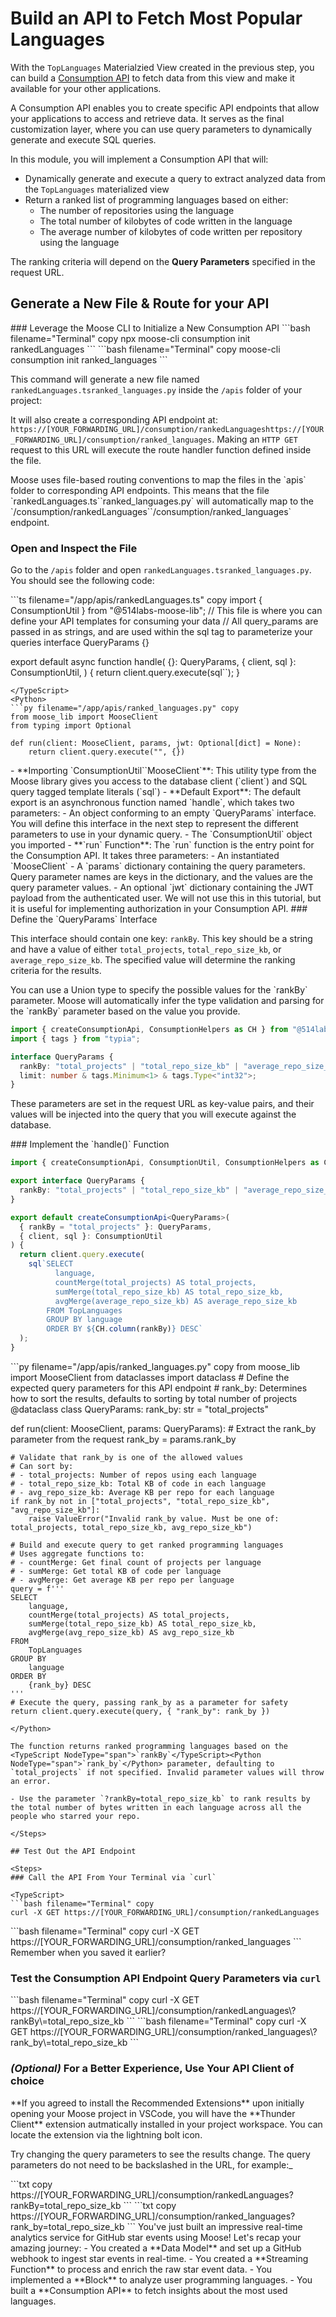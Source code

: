 
# Build an API to Fetch Most Popular Languages

<LanguageSwitcher />

With the `TopLanguages` Materialzied View created in the previous step, you can build a [Consumption API](/consumption-apis) to fetch data from this view and make it available for your other applications.

<Callout type="info">
  A Consumption API enables you to create specific API endpoints that allow your
  applications to access and retrieve data. It serves as the final customization
  layer, where you can use query parameters to dynamically generate and execute
  SQL queries.
</Callout>

In this module, you will implement a Consumption API that will:

- Dynamically generate and execute a query to extract analyzed data from the `TopLanguages` materialized view
- Return a ranked list of programming languages based on either:
  - The number of repositories using the language
  - The total number of kilobytes of code written in the language
  - The average number of kilobytes of code written per repository using the language

The ranking criteria will depend on the **Query Parameters** specified in the request URL.

## Generate a New File & Route for your API

<Steps>
### Leverage the Moose CLI to Initialize a New Consumption API

<TypeScript>
```bash filename="Terminal" copy
npx moose-cli consumption init rankedLanguages
```
</TypeScript>

<Python>
```bash filename="Terminal" copy
moose-cli consumption init ranked_languages
```
</Python>

This command will generate a new file named <TypeScript NodeType="span">`rankedLanguages.ts`</TypeScript><Python NodeType="span">`ranked_languages.py`</Python> inside the `/apis` folder of your project:

<TypeScript>
<FileTree>
  <FileTree.Folder name="app" open>
    <FileTree.Folder name="apis" open>
      <FileTree.File name="rankedLanguages.ts" />
    </FileTree.Folder>
  </FileTree.Folder>
</FileTree>
</TypeScript>

<Python>
<FileTree>
  <FileTree.Folder name="app" open>
    <FileTree.Folder name="apis" open>
      <FileTree.File name="ranked_languages.py" />
    </FileTree.Folder>
  </FileTree.Folder>
</FileTree>
</Python>

It will also create a corresponding API endpoint at: <TypeScript NodeType="span">`https://[YOUR_FORWARDING_URL]/consumption/rankedLanguages`</TypeScript><Python NodeType="span">`https://[YOUR_FORWARDING_URL]/consumption/ranked_languages`</Python>. Making an `HTTP GET` request to this URL will execute the route handler function defined inside the file.

<Callout type="info" title="Consumption API Routing">
  Moose uses file-based routing conventions to map the files in the `apis`
  folder to corresponding API endpoints. This means that the file
  <TypeScript NodeType="span">`rankedLanguages.ts`</TypeScript><Python NodeType="span">`ranked_languages.py`</Python> will automatically map to the
  <TypeScript NodeType="span">`/consumption/rankedLanguages`</TypeScript><Python NodeType="span">`/consumption/ranked_languages`</Python> endpoint.
</Callout>

### Open and Inspect the File

Go to the `/apis` folder and open <TypeScript NodeType="span">`rankedLanguages.ts`</TypeScript><Python NodeType="span">`ranked_languages.py`</Python>. You should see the following code:

<TypeScript>
```ts filename="/app/apis/rankedLanguages.ts" copy
import { ConsumptionUtil } from "@514labs-moose-lib";
// This file is where you can define your API templates for consuming your data
// All query_params are passed in as strings, and are used within the sql tag to parameterize your queries
interface QueryParams {}

export default async function handle(
  {}: QueryParams,
  { client, sql }: ConsumptionUtil,
) {
  return client.query.execute(sql``);
}
```
</TypeScript>
<Python>
```py filename="/app/apis/ranked_languages.py" copy
from moose_lib import MooseClient
from typing import Optional

def run(client: MooseClient, params, jwt: Optional[dict] = None):
    return client.query.execute("", {})

```
</Python>


<Callout type="info" title="Consumption API Structure">
- **Importing <TypeScript NodeType="span">`ConsumptionUtil`</TypeScript><Python NodeType="span">`MooseClient`</Python>**: This utility type from the Moose library gives you access to the database client (`client`) <TypeScript NodeType="span">and SQL query tagged template literals (`sql`)</TypeScript>
<TypeScript>
- **Default Export**: The default export is an asynchronous function named `handle`, which takes two parameters: 
  - An object conforming to an empty `QueryParams` interface. You will define this interface in the next step to represent the different parameters to use in your dynamic query. 
  - The `ConsumptionUtil` object you imported
</TypeScript>
<Python>
- **`run` Function**: The `run` function is the entry point for the Consumption API. It takes three parameters: 
  - An instantiated `MooseClient`
  - A `params` dictionary containing the query parameters. Query parameter names are keys in the dictionary, and the values are the query parameter values.
  - An optional `jwt` dictionary containing the JWT payload from the authenticated user. We will not use this in this tutorial, but it is useful for implementing authorization in your Consumption API.
</Python>
</Callout>

<TypeScript>
### Define the `QueryParams` Interface

This interface should contain one key: `rankBy`. This key should be a string and have a value of either `total_projects`, `total_repo_size_kb`, or `average_repo_size_kb`. The specified value will determine the ranking criteria for the results.

<Callout type="info" title="Query Parameters">
You can use a Union type to specify the possible values for the `rankBy` parameter. Moose will automatically infer the type validation and parsing for the `rankBy` parameter based on the value you provide.
</Callout>

```ts filename="app/apis/mostUsedLanguages.ts" copy {5-6}
import { createConsumptionApi, ConsumptionHelpers as CH } from "@514labs/moose-lib";
import { tags } from "typia";

interface QueryParams {
  rankBy: "total_projects" | "total_repo_size_kb" | "average_repo_size_kb";
  limit: number & tags.Minimum<1> & tags.Type<"int32">;
}
```

These parameters are set in the request URL as key-value pairs, and their values will be injected into the query that you will execute against the database.
</TypeScript>

<TypeScript>
### Implement the `handle()` Function

```ts filename="/app/apis/rankedLanguages.ts" copy {9-37}
import { createConsumptionApi, ConsumptionUtil, ConsumptionHelpers as CH } from "@514labs/moose-lib";

export interface QueryParams {
  rankBy: "total_projects" | "total_repo_size_kb" | "average_repo_size_kb";
}

export default createConsumptionApi<QueryParams>(
  { rankBy = "total_projects" }: QueryParams,
  { client, sql }: ConsumptionUtil
) {
  return client.query.execute(
    sql`SELECT 
          language, 
          countMerge(total_projects) AS total_projects, 
          sumMerge(total_repo_size_kb) AS total_repo_size_kb, 
          avgMerge(average_repo_size_kb) AS average_repo_size_kb 
        FROM TopLanguages 
        GROUP BY language 
        ORDER BY ${CH.column(rankBy)} DESC`
  );
}
```
</TypeScript>

<Python>
```py filename="/app/apis/ranked_languages.py" copy
from moose_lib import MooseClient
from dataclasses import dataclass
# Define the expected query parameters for this API endpoint
# rank_by: Determines how to sort the results, defaults to sorting by total number of projects
@dataclass
class QueryParams:
    rank_by: str = "total_projects"

def run(client: MooseClient, params: QueryParams):
    # Extract the rank_by parameter from the request
    rank_by = params.rank_by
    
    # Validate that rank_by is one of the allowed values
    # Can sort by:
    # - total_projects: Number of repos using each language
    # - total_repo_size_kb: Total KB of code in each language
    # - avg_repo_size_kb: Average KB per repo for each language
    if rank_by not in ["total_projects", "total_repo_size_kb", "avg_repo_size_kb"]:
        raise ValueError("Invalid rank_by value. Must be one of: total_projects, total_repo_size_kb, avg_repo_size_kb")
    
    # Build and execute query to get ranked programming languages
    # Uses aggregate functions to:
    # - countMerge: Get final count of projects per language
    # - sumMerge: Get total KB of code per language
    # - avgMerge: Get average KB per repo per language
    query = f'''
    SELECT 
        language, 
        countMerge(total_projects) AS total_projects, 
        sumMerge(total_repo_size_kb) AS total_repo_size_kb, 
        avgMerge(avg_repo_size_kb) AS avg_repo_size_kb 
    FROM 
        TopLanguages 
    GROUP BY 
        language 
    ORDER BY 
        {rank_by} DESC
    '''
    # Execute the query, passing rank_by as a parameter for safety
    return client.query.execute(query, { "rank_by": rank_by })

```
</Python>

The function returns ranked programming languages based on the <TypeScript NodeType="span">`rankBy`</TypeScript><Python NodeType="span">`rank_by`</Python> parameter, defaulting to `total_projects` if not specified. Invalid parameter values will throw an error.

- Use the parameter `?rankBy=total_repo_size_kb` to rank results by the total number of bytes written in each language across all the people who starred your repo.

</Steps>

## Test Out the API Endpoint

<Steps>
### Call the API From Your Terminal via `curl`

<TypeScript>
```bash filename="Terminal" copy
curl -X GET https://[YOUR_FORWARDING_URL]/consumption/rankedLanguages
```
</TypeScript>
<Python>
```bash filename="Terminal" copy
curl -X GET https://[YOUR_FORWARDING_URL]/consumption/ranked_languages
```
</Python>

<Callout type="warning" title="Don't Forget to Use Your Forwarding URL">
Remember when you saved it earlier?
</Callout>

### Test the Consumption API Endpoint Query Parameters via `curl`

<TypeScript>
```bash filename="Terminal" copy
curl -X GET  https://[YOUR_FORWARDING_URL]/consumption/rankedLanguages\?rankBy\=total_repo_size_kb
```
</TypeScript> 
<Python>
```bash filename="Terminal" copy
curl -X GET  https://[YOUR_FORWARDING_URL]/consumption/ranked_languages\?rank_by\=total_repo_size_kb
```
</Python>

</Steps>

### _(Optional)_ For a Better Experience, Use Your API Client of choice

<Callout type="info" title="VSCode Users">
  **If you agreed to install the Recommended Extensions** upon initially opening
  your Moose project in VSCode, you will have the **Thunder Client** extension
  autmatically installed in your project workspace. You can locate the extension
  via the lightning bolt icon.
</Callout>

<ZoomImg src="/thunder-client.png" />

Try changing the query parameters to see the results change. The query parameters do not need to be backslashed in the URL, for example:_

<TypeScript>
```txt copy
https://[YOUR_FORWARDING_URL]/consumption/rankedLanguages?rankBy=total_repo_size_kb
```
</TypeScript>
<Python>
```txt copy
https://[YOUR_FORWARDING_URL]/consumption/ranked_languages?rank_by=total_repo_size_kb
```
</Python>

<Callout type="success" title="Congrats on Completing the Tutorial!">
  You've just built an impressive real-time analytics service for GitHub star
  events using Moose! Let's recap your amazing journey:
  - You created a **Data Model** and set up a GitHub webhook to ingest star
    events in real-time. 
  - You created a **Streaming Function** to process and enrich the raw star event data. 
  - You implemented a **Block** to analyze user programming languages. 
  - You built a **Consumption API** to fetch insights about the most used languages.
</Callout>
